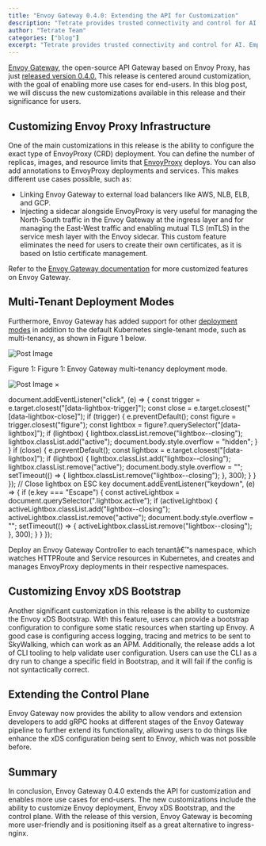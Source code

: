 ```yaml
---
title: "Envoy Gateway 0.4.0: Extending the API for Customization"
description: "Tetrate provides trusted connectivity and control for AI. Empower developers while safeguarding the business. Built atop the proven Envoy proxy & Envoy AI Gateway."
author: "Tetrate Team"
categories: ["blog"]
excerpt: "Tetrate provides trusted connectivity and control for AI. Empower developers while safeguarding the business. Built atop the proven Envoy proxy & Envoy AI Gateway."
---
```


[Envoy Gateway](https://github.com/envoyproxy/gateway), the open-source API Gateway based on Envoy Proxy, has just [released version 0.4.0.](https://gateway.envoyproxy.io/v0.4/contributions/releasing/) This release is centered around customization, with the goal of enabling more use cases for end-users. In this blog post, we will discuss the new customizations available in this release and their significance for users.

## [](#customizing-envoy-proxy-infrastructure)Customizing Envoy Proxy Infrastructure

One of the main customizations in this release is the ability to configure the exact type of EnvoyProxy (CRD) deployment. You can define the number of replicas, images, and resource limits that [EnvoyProxy](https://gateway.envoyproxy.io/v0.4/api/config_types/) deploys. You can also add annotations to EnvoyProxy deployments and services. This makes different use cases possible, such as:

*   Linking Envoy Gateway to external load balancers like AWS, NLB, ELB, and GCP.
*   Injecting a sidecar alongside EnvoyProxy is very useful for managing the North-South traffic in the Envoy Gateway at the ingress layer and for managing the East-West traffic and enabling mutual TLS (mTLS) in the service mesh layer with the Envoy sidecar. This custom feature eliminates the need for users to create their own certificates, as it is based on Istio certificate management.

Refer to the [Envoy Gateway documentation](https://gateway.envoyproxy.io/v0.4/user/customize-envoyproxy) for more customized features on Envoy Gateway.

## [](#multi-tenant-deployment-modes)Multi-Tenant Deployment Modes

Furthermore, Envoy Gateway has added support for other [deployment modes](https://gateway.envoyproxy.io/v0.4/user/deployment-mode/) in addition to the default Kubernetes single-tenant mode, such as multi-tenancy, as shown in Figure 1 below.

![Post Image](/.netlify/images?url=_astro%2Fimage-1024x799.DafqwQYw.png&w=1024&h=799&q=100)

Figure 1: Figure 1: Envoy Gateway multi-tenancy deployment mode.

![Post Image](/.netlify/images?url=_astro%2Fimage-1024x799.DafqwQYw.png&w=1024&h=799&q=100) ×

document.addEventListener("click", (e) => { const trigger = e.target.closest("\[data-lightbox-trigger\]"); const close = e.target.closest("\[data-lightbox-close\]"); if (trigger) { e.preventDefault(); const figure = trigger.closest("figure"); const lightbox = figure?.querySelector("\[data-lightbox\]"); if (lightbox) { lightbox.classList.remove("lightbox--closing"); lightbox.classList.add("active"); document.body.style.overflow = "hidden"; } } if (close) { e.preventDefault(); const lightbox = e.target.closest("\[data-lightbox\]"); if (lightbox) { lightbox.classList.add("lightbox--closing"); lightbox.classList.remove("active"); document.body.style.overflow = ""; setTimeout(() => { lightbox.classList.remove("lightbox--closing"); }, 300); } } }); // Close lightbox on ESC key document.addEventListener("keydown", (e) => { if (e.key === "Escape") { const activeLightbox = document.querySelector(".lightbox.active"); if (activeLightbox) { activeLightbox.classList.add("lightbox--closing"); activeLightbox.classList.remove("active"); document.body.style.overflow = ""; setTimeout(() => { activeLightbox.classList.remove("lightbox--closing"); }, 300); } } });

Deploy an Envoy Gateway Controller to each tenantâ€™s namespace, which watches HTTPRoute and Service resources in Kubernetes, and creates and manages EnvoyProxy deployments in their respective namespaces.

## [](#customizing-envoy-xds-bootstrap)Customizing Envoy xDS Bootstrap

Another significant customization in this release is the ability to customize the Envoy xDS Bootstrap. With this feature, users can provide a bootstrap configuration to configure some static resources when starting up Envoy. A good case is configuring access logging, tracing and metrics to be sent to SkyWalking, which can work as an APM. Additionally, the release adds a lot of CLI tooling to help validate user configuration. Users can use the CLI as a dry run to change a specific field in Bootstrap, and it will fail if the config is not syntactically correct.

## [](#extending-the-control-plane)Extending the Control Plane

Envoy Gateway now provides the ability to allow vendors and extension developers to add gRPC hooks at different stages of the Envoy Gateway pipeline to further extend its functionality, allowing users to do things like enhance the xDS configuration being sent to Envoy, which was not possible before.

## [](#summary)Summary

In conclusion, Envoy Gateway 0.4.0 extends the API for customization and enables more use cases for end-users. The new customizations include the ability to customize Envoy deployment, Envoy xDS Bootstrap, and the control plane. With the release of this version, Envoy Gateway is becoming more user-friendly and is positioning itself as a great alternative to ingress-nginx.